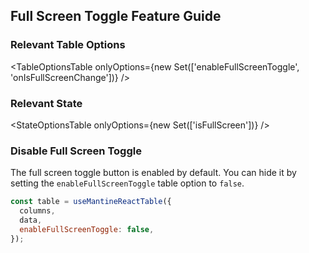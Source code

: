 
<Head>
  <title>Full Screen Toggle Feature Guide - Mantine React Table Open Docs</title>
  <meta
    name="description"
    content="How to use, customize, or disable the full screen toggle button feature of Mantine React Table"
  />
</Head>

## Full Screen Toggle Feature Guide

### Relevant Table Options

<TableOptionsTable
  onlyOptions={new Set(['enableFullScreenToggle', 'onIsFullScreenChange'])}
/>

### Relevant State

<StateOptionsTable onlyOptions={new Set(['isFullScreen'])} />

### Disable Full Screen Toggle

The full screen toggle button is enabled by default. You can hide it by setting the `enableFullScreenToggle` table option to `false`.

```jsx
const table = useMantineReactTable({
  columns,
  data,
  enableFullScreenToggle: false,
});
```
